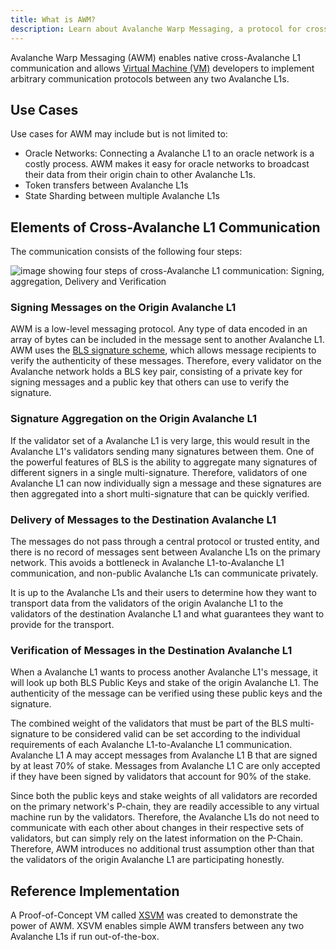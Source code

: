 ```yaml
---
title: What is AWM?
description: Learn about Avalanche Warp Messaging, a protocol for cross-chain communication.
---
```


Avalanche Warp Messaging (AWM) enables native cross-Avalanche L1 communication and allows [Virtual Machine (VM)](/learn/virtual-machines) developers to implement arbitrary communication protocols between any two Avalanche L1s.

## Use Cases

Use cases for AWM may include but is not limited to:

- Oracle Networks: Connecting a Avalanche L1 to an oracle network is a costly process. AWM makes it easy for oracle networks to broadcast their data from their origin chain to other Avalanche L1s.
- Token transfers between Avalanche L1s
- State Sharding between multiple Avalanche L1s

Elements of Cross-Avalanche L1 Communication[​](#elements-of-cross-avalanche-l1-communication "Direct link to heading")
-----------------------------------------------------------------------------------------------------------

The communication consists of the following four steps:

![image showing four steps of cross-Avalanche L1 communication: Signing, aggregation, Delivery and Verification](/images/warp1.png)

### Signing Messages on the Origin Avalanche L1[​](#signing-messages-on-the-origin-avalanche-l1 "Direct link to heading")

AWM is a low-level messaging protocol. Any type of data encoded in an array of bytes can be included in the message sent to another Avalanche L1. AWM uses the [BLS signature scheme](https://crypto.stanford.edu/~dabo/pubs/papers/BLSmultisig.html), which allows message recipients to verify the authenticity of these messages. Therefore, every validator on the Avalanche network holds a BLS key pair, consisting of a private key for signing messages and a public key that others can use to verify the signature.

### Signature Aggregation on the Origin Avalanche L1[​](#signature-aggregation-on-the-origin-avalanche-l1 "Direct link to heading")

If the validator set of a Avalanche L1 is very large, this would result in the Avalanche L1's validators sending many signatures between them. One of the powerful features of BLS is the ability to aggregate many signatures of different signers in a single multi-signature. Therefore, validators of one Avalanche L1 can now individually sign a message and these signatures are then aggregated into a short multi-signature that can be quickly verified.

### Delivery of Messages to the Destination Avalanche L1[​](#delivery-of-messages-to-the-destination-avalanche-l1 "Direct link to heading")

The messages do not pass through a central protocol or trusted entity, and there is no record of messages sent between Avalanche L1s on the primary network. This avoids a bottleneck in Avalanche L1-to-Avalanche L1 communication, and non-public Avalanche L1s can communicate privately.

It is up to the Avalanche L1s and their users to determine how they want to transport data from the validators of the origin Avalanche L1 to the validators of the destination Avalanche L1 and what guarantees they want to provide for the transport.

### Verification of Messages in the Destination Avalanche L1[​](#verification-of-messages-in-the-destination-avalanche-l1 "Direct link to heading")

When a Avalanche L1 wants to process another Avalanche L1's message, it will look up both BLS Public Keys and stake of the origin Avalanche L1. The authenticity of the message can be verified using these public keys and the signature.

The combined weight of the validators that must be part of the BLS multi-signature to be considered valid can be set according to the individual requirements of each Avalanche L1-to-Avalanche L1 communication. Avalanche L1 A may accept messages from Avalanche L1 B that are signed by at least 70% of stake. Messages from Avalanche L1 C are only accepted if they have been signed by validators that account for 90% of the stake.

Since both the public keys and stake weights of all validators are recorded on the primary network's P-chain, they are readily accessible to any virtual machine run by the validators. Therefore, the Avalanche L1s do not need to communicate with each other about changes in their respective sets of validators, but can simply rely on the latest information on the P-Chain. Therefore, AWM introduces no additional trust assumption other than that the validators of the origin Avalanche L1 are participating honestly.

Reference Implementation[​](#reference-implementation "Direct link to heading")
-------------------------------------------------------------------------------

A Proof-of-Concept VM called [XSVM](https://github.com/ava-labs/xsvm) was created to demonstrate the power of AWM. XSVM enables simple AWM transfers between any two Avalanche L1s if run out-of-the-box.